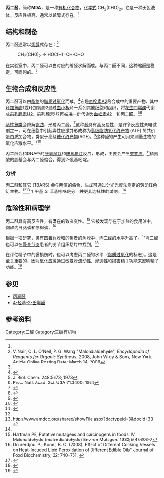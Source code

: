 {{chembox
| Verifiedfields = changed
| Watchedfields = changed
| verifiedrevid = 435630162
| NameEn = Malondialdehyde
| ImageFile = Malondialdehyd.svg
| ImageFileL1 = Malondialdehyde Enol-Form.png
| ImageSizeL1 = 150
| ImageFileR1 = Malondialdehyde Keto-Form.png
| ImageSizeR1 = 150
| IUPACName = propanedial
|Section1={{Chembox Identifiers
| Abbreviations = MDA
| CASNo_Ref = {{cascite|correct|CAS}}
| CASNo = 542-78-9
| UNII_Ref = {{fdacite|correct|FDA}}
| UNII = 4Y8F71G49Q
| PubChem = 10964
| KEGG_Ref = {{keggcite|correct|kegg}}
| KEGG = C19440
| SMILES = O=CCC=O
| SMILES_Comment = dialdehyde
| SMILES1 = OC=CC=O
| SMILES1_Comment = enol
| ChemSpiderID_Ref = {{chemspidercite|changed|chemspider}}
| ChemSpiderID = 10499
| InChI = 1/C3H4O2/c4-2-1-3-5/h2-3H,1H2
| InChIKey = WSMYVTOQOOLQHP-UHFFFAOYAU
| StdInChI_Ref = {{stdinchicite|changed|chemspider}}
| StdInChI = 1S/C3H4O2/c4-2-1-3-5/h2-3H,1H2
| StdInChIKey_Ref = {{stdinchicite|changed|chemspider}}
| StdInChIKey = WSMYVTOQOOLQHP-UHFFFAOYSA-N
  }}
|Section2={{Chembox Properties
| C=3 | H=4 | O=2
| MeltingPtC = 72
| Density = 0.991 g/mL
| BoilingPtC = 108
| Appearance = 针状固体<ref name=PGCH>{{PGCH|0377}}</ref>
  }}
|Section3={{Chembox Hazards
| IDLH = Ca [N.D.]<ref name=PGCH/>
| REL = Ca<ref name=PGCH/>
| PEL = none<ref name=PGCH/>
}}
|Section4={{Chembox Related
| Function= 烯醛
| OtherFunctn = {{le|羟基丙二醛|Glucic acid}}<br />[[4-羟基-2-壬烯醛|4-羟基-2-壬烯醛]]
}}
}}

'''丙二醛'''，简称'''MDA'''，是一种[[有机化合物|有机化合物]]，[[化学式|化学式]] CH<sub>2</sub>(CHO)<sub>2</sub>。它是一种无色液体，反应性极高，通常以[[烯醇|烯醇]]式存在。<ref name="eEROS"/>

== 结构和制备 ==
丙二醛通常以[[烯醇|烯醇]]式存在：<ref name="eEROS">V. Nair, C. L. O'Neil, P. G. Wang "Malondialdehyde", ''Encyclopedia of Reagents for Organic Synthesis'', 2008, John Wiley & Sons, New York. {{DOI|10.1002/047084289X.rm013.pub2}} Article Online Posting Date: March 14, 2008</ref>

:CH<sub>2</sub>(CHO)<sub>2</sub>  →  HOC(H)=CH-CHO

在实验室中，丙二醛可以由对应的缩醛{{le|1,1,3,3-四甲氧基丙烷|1,1,3,3-Tetramethoxypropane}}水解而成。与丙二醛不同，这种缩醛是稳定，可商购的。<ref name=eEROS/>

==生物合成和反应性==
丙二醛可以由[[脂肪|脂肪]]的[[脂质过氧化|脂质过氧化]]而成。<ref name="pmid16289006">{{cite journal | author=Davey MW1, Stals E, Panis B, Keulemans J, Swennen RL | title=High-throughput determination of malondialdehyde in plant tissues | journal=[[Analytical_Biochemistry|Analytical Biochemistry]] | volume=347 | issue=2 | year=2005 | pages=201–207 | doi=10.1016/j.ab.2005.09.041 | pmid=16289006}}</ref>它是[[血栓素A2|血栓素A2]]的合成中的重要产物，其中[[环加氧酶|环加氧酶]]1或环加氧酶2通过[[血小板|血小板]]和一系列其他细胞和组织，将[[花生四烯酸|花生四烯酸]]代谢成[[前列腺素H2|前列腺素H2]]。前列腺素H2再被{{le|血栓烷合成酶|Thromboxane-A synthase}}进一步代谢为[[血栓素A2|血栓素A2]]、{{le|12-羟基十七碳三烯酸|12-Hydroxyheptadecatrienoic acid}}和丙二醛。<ref>J. Biol. Chem. 248:5673; 1973</ref><ref>Proc. Natl. Acad. Sci. USA 71:3400; 1974</ref>

[[活性氧类|活性氧类]]会降解[[脂肪|脂肪]]，形成丙二醛。<ref>{{cite journal |vauthors=Pryor WA, Stanley JP |title=Letter: A suggested mechanism for the production of malondialdehyde during the autoxidation of polyunsaturated fatty acids. Nonenzymatic production of prostaglandin endoperoxides during autoxidation |journal=J. Org. Chem. |volume=40 |issue=24 |pages=3615–7 |year=1975 |pmid=1185332 |doi=10.1021/jo00912a038}}</ref>这种[[醛|醛]]具有高反应性，是许多反应性亲电试剂之一，可在细胞中引起毒性应激并形成称为[[高级脂肪氧化终产物|高级脂肪氧化终产物]] (ALE) 的共价蛋白质加合物，类似于高级[[糖化终产物|糖化终产物]](AGE)。<ref>{{cite journal |vauthors=Farmer EE, Davoine C |title=Reactive electrophile species |journal=Curr. Opin. Plant Biol. |volume=10 |issue=4 |pages=380–6 |year=2007 |pmid=17646124 |doi=10.1016/j.pbi.2007.04.019}}</ref>这种醛的产生可用来测量生物的[[氧化应激|氧化应激]]水平。<ref>{{cite journal |vauthors=Moore K, Roberts LJ |title=Measurement of lipid peroxidation |journal=Free Radic. Res. |volume=28 |issue=6 |pages=659–71 |year=1998 |pmid=9736317 |doi=10.3109/10715769809065821}}</ref><ref>{{cite journal |vauthors=Del Rio D, Stewart AJ, Pellegrini N |title=A review of recent studies on malondialdehyde as toxic molecule and biological marker of oxidative stress |journal=Nutr Metab Cardiovasc Dis |volume=15 |issue=4 |pages=316–28 |year=2005 |pmid=16054557 |doi=10.1016/j.numecd.2005.05.003}}</ref>

丙二醛会和DNA中的[[脱氧腺苷|脱氧腺苷]]和[[脱氧鸟苷|脱氧鸟苷]]反应，形成{{le|DNA加合物|DNA adducts}}，主要会产生[[突变原|突变原]]{{le|M1G||M<sub>1</sub>G}}。<ref name=martnett>{{cite journal |author=Marnett LJ |title=Lipid peroxidation-DNA damage by malondialdehyde |journal=Mutat. Res. |volume=424 |issue=1–2 |pages=83–95 |year=1999 |pmid=10064852 |doi=10.1016/S0027-5107(99)00010-X}}</ref>精氨酸的胍基会与丙二醛缩合，得到2-氨基嘧啶。

=== 分析===
丙二醛和其它{{le|硫代巴比妥酸反应性物质|TBARS}} (TBARS) 会与两倍的{{le|硫代巴比妥酸|thiobarbituric acid}}缩合，生成可通过分光光度法测定的荧光红色衍生物。<ref name=eEROS/><ref>http://www.amdcc.org/shared/showFile.aspx?doctypeid=3&docid=33  {{webarchive |url=https://web.archive.org/web/20060914082200/http://www.amdcc.org/shared/showFile.aspx?doctypeid=3&docid=33 |date=September 14, 2006 }}</ref>  1-甲基-2-苯基吲哚是另一种更具选择性的试剂。<ref name=eEROS/>

==危险性和病理学 ==
丙二醛具有高反应性，有潜在的致突变性。<ref>Hartman PE, Putative mutagens and carcinogens in foods. IV. Malonaldehyde (malondialdehyde) Environ Mutagen. 1983;5(4):603-7</ref> 它被发现存在于加热的食用油中，例如向日葵油和棕榈油。<ref>Dourerdjou, P.; Koner, B. C. (2008), Effect of Different Cooking Vessels on Heat-Induced Lipid Peroxidation of Different Edible Oils" Journal of Food Biochemistry, 32: 740–751. {{DOI|10.1111/j.1745-4514.2008.00195.x}}</ref>

根据一项研究，患有[[圆锥角膜|圆锥角膜]]和{{le|大疱性角膜病变|Bullous keratopathy}}的患者的[[角膜|角膜]]中，丙二醛的水平升高了。<ref name="pmid11850437">{{cite journal |vauthors=Buddi R, Lin B, Atilano SR, Zorapapel NC, Kenney MC, Brown DJ |title=Evidence of oxidative stress in human corneal diseases |journal=[[J._Histochem._Cytochem.|J. Histochem. Cytochem.]] |volume=50 |issue=3 |pages=341–51 |date=March 2002 |pmid=11850437 |doi=10.1177/002215540205000306 |url=http://www.jhc.org/cgi/pmidlookup?view=long&pmid=11850437 |doi-access=free }}{{dead link|date=January 2018 |bot=InternetArchiveBot |fix-attempted=yes }}</ref>丙二醛也可以在[[骨关节炎|骨关节炎]]患者的关节组织切片中找到。<ref name="pmid17686167">{{cite journal |vauthors=Tiku ML, Narla H, Jain M, Yalamanchili P |title=Glucosamine prevents in vitro collagen degradation in chondrocytes by inhibiting advanced lipoxidation reactions and protein oxidation |journal=[[Arthritis_Research_&_Therapy|Arthritis Research & Therapy]] |volume=9 |issue=4 |pages=R76 |year=2007 |pmid=17686167 |pmc=2206377 |doi=10.1186/ar2274 }}</ref>

在评估精子中的膜损伤时，也可以考虑丙二醛的水平（[[脂质过氧化|脂质过氧化]]的标志）。这是至关重要的，因为[[氧化应激|氧化应激]]通过改变膜流动性、渗透性和损害精子功能来影响精子功能。<ref>{{Cite journal|last1=Collodel|first1=G.|last2=Moretti|first2=E.|last3=Micheli|first3=L.|last4=Menchiari|first4=A.|last5=Moltoni|first5=L.|last6=Cerretani|first6=D.|date=March 2015|title=Semen characteristics and malondialdehyde levels in men with different reproductive problems|journal=Andrology|language=en|volume=3|issue=2|pages=280–286|doi=10.1111/andr.297|pmid=25331426|s2cid=28027300}}</ref>

==参见==
*[[丙酮醛|丙酮醛]]
*[[4-羟基-2-壬烯醛|4-羟基-2-壬烯醛]]

==参考资料==
{{reflist}}

[[Category:二醛|Category:二醛]]
[[Category:三碳有机物|Category:三碳有机物]]